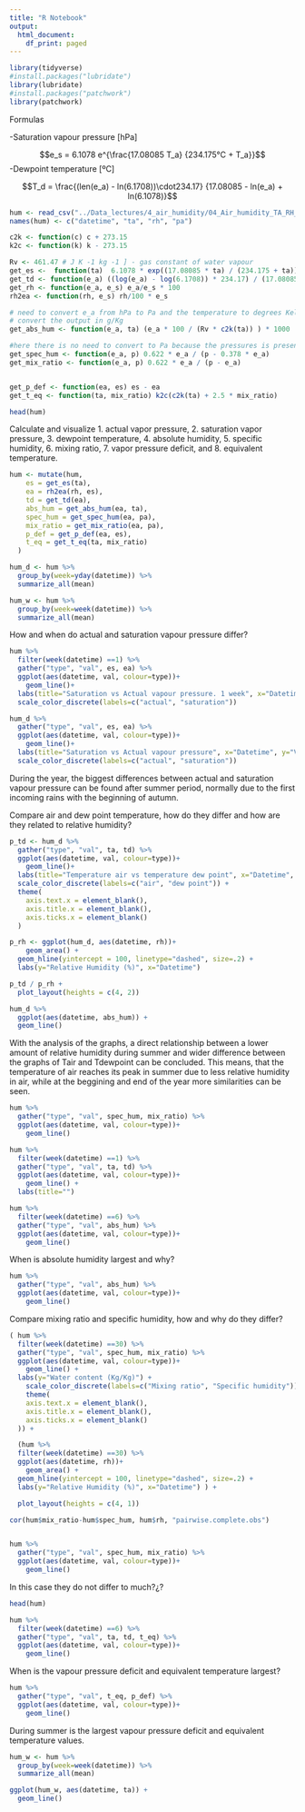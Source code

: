 ```yaml
---
title: "R Notebook"
output:
  html_document:
    df_print: paged
---
```


```r
library(tidyverse)
#install.packages("lubridate")
library(lubridate)
#install.packages("patchwork")
library(patchwork)
```

Formulas

-Saturation vapour pressure [hPa]

$$e_s = 6.1078 e^{\frac{17.08085 T_a} {234.175°C + T_a}}$$
-Dewpoint temperature [ºC]

$$T_d = \frac{(len(e_a) - ln(6.1708))\cdot234.17} {17.08085 - ln(e_a) + ln(6.1078)}$$

```r
hum <- read_csv("../Data_lectures/4_air_humidity/04_Air_humidity_TA_RH_PA_NP_Hainich.csv")
names(hum) <- c("datetime", "ta", "rh", "pa")
```



```r
c2k <- function(c) c + 273.15
k2c <- function(k) k - 273.15

Rv <- 461.47 # J K -1 kg -1 ] - gas constant of water vapour
get_es <-  function(ta)  6.1078 * exp((17.08085 * ta) / (234.175 + ta))
get_td <- function(e_a) ((log(e_a) - log(6.1708)) * 234.17) / (17.08085 - log(e_a) + log(6.1078))
get_rh <- function(e_a, e_s) e_a/e_s * 100
rh2ea <- function(rh, e_s) rh/100 * e_s

# need to convert e_a from hPa to Pa and the temperature to degrees Kelvin
# convert the output in g/Kg 
get_abs_hum <- function(e_a, ta) (e_a * 100 / (Rv * c2k(ta)) ) * 1000

#here there is no need to convert to Pa because the pressures is present both at numerator and denomiator
get_spec_hum <- function(e_a, p) 0.622 * e_a / (p - 0.378 * e_a) 
get_mix_ratio <- function(e_a, p) 0.622 * e_a / (p - e_a)


get_p_def <- function(ea, es) es - ea
get_t_eq <- function(ta, mix_ratio) k2c(c2k(ta) + 2.5 * mix_ratio)
```

```r
head(hum)
```
Calculate and visualize
1. actual vapor pressure,
2. saturation vapor pressure,
3. dewpoint temperature,
4. absolute humidity,
5. specific humidity,
6. mixing ratio,
7. vapor pressure deficit, and
8. equivalent temperature.

```r
hum <- mutate(hum,
    es = get_es(ta),
    ea = rh2ea(rh, es),
    td = get_td(ea),
    abs_hum = get_abs_hum(ea, ta),
    spec_hum = get_spec_hum(ea, pa),
    mix_ratio = get_mix_ratio(ea, pa),
    p_def = get_p_def(ea, es),
    t_eq = get_t_eq(ta, mix_ratio)
  )

hum_d <- hum %>%
  group_by(week=yday(datetime)) %>%
  summarize_all(mean)

hum_w <- hum %>%
  group_by(week=week(datetime)) %>%
  summarize_all(mean)
```

How and when do actual and saturation vapour pressure differ?
```r
hum %>%
  filter(week(datetime) ==1) %>%
  gather("type", "val", es, ea) %>%
  ggplot(aes(datetime, val, colour=type))+
    geom_line()+
  labs(title="Saturation vs Actual vapour pressure. 1 week", x="Datetime", y="Vapour pressure (hPa)", colour="Vapur pressure") +
  scale_color_discrete(labels=c("actual", "saturation"))
```


```r
hum_d %>%
  gather("type", "val", es, ea) %>%
  ggplot(aes(datetime, val, colour=type))+
    geom_line()+
  labs(title="Saturation vs Actual vapour pressure", x="Datetime", y="Vapour pressure (hPa)", colour="Vapur pressure", subtitle = "1 year, daily average") +
  scale_color_discrete(labels=c("actual", "saturation"))
```

During the year, the biggest differences between actual and saturation vapour pressure can be found after summer period, normally due to the first incoming rains with the beginning of autumn. 

Compare air and dew point temperature, how do they differ and how are they related to relative humidity?

```r
p_td <- hum_d %>%
  gather("type", "val", ta, td) %>%
  ggplot(aes(datetime, val, colour=type))+
    geom_line()+
  labs(title="Temperature air vs temperature dew point", x="Datetime", y="Temperature (°C)", colour="Temperature", subtitle = "1 year, daily average") +
  scale_color_discrete(labels=c("air", "dew point")) +
  theme(
    axis.text.x = element_blank(),
    axis.title.x = element_blank(),
    axis.ticks.x = element_blank()
  )

p_rh <- ggplot(hum_d, aes(datetime, rh))+
    geom_area() +
  geom_hline(yintercept = 100, linetype="dashed", size=.2) +
  labs(y="Relative Humidity (%)", x="Datetime")

p_td / p_rh +
  plot_layout(heights = c(4, 2))
```


```r
hum_d %>%
  ggplot(aes(datetime, abs_hum)) +
  geom_line()
```

With the analysis of the graphs, a direct relationship between a lower amount of relative humidity during summer and wider difference between the graphs of Tair and Tdewpoint can be concluded. This means, that the temperature of air reaches its peak in summer due to less relative humidity in air, while at the beggining and end of the year more similarities can be seen.


```r
hum %>%
  gather("type", "val", spec_hum, mix_ratio) %>%
  ggplot(aes(datetime, val, colour=type))+
    geom_line()
```


```r
hum %>%
  filter(week(datetime) ==1) %>%
  gather("type", "val", ta, td) %>%
  ggplot(aes(datetime, val, colour=type))+
    geom_line() +
  labs(title="")
```
```r
hum %>%
  filter(week(datetime) ==6) %>%
  gather("type", "val", abs_hum) %>%
  ggplot(aes(datetime, val, colour=type))+
    geom_line()
```

When is absolute humidity largest and why?
```r
hum %>%
  gather("type", "val", abs_hum) %>%
  ggplot(aes(datetime, val, colour=type))+
    geom_line()
```

Compare mixing ratio and specific humidity, how and why do they differ?

```r
( hum %>%
  filter(week(datetime) ==30) %>%
  gather("type", "val", spec_hum, mix_ratio) %>%
  ggplot(aes(datetime, val, colour=type))+
    geom_line() +
  labs(y="Water content (Kg/Kg)") +
    scale_color_discrete(labels=c("Mixing ratio", "Specific humidity")) +
    theme(
    axis.text.x = element_blank(),
    axis.title.x = element_blank(),
    axis.ticks.x = element_blank()
  )) +

  (hum %>%
  filter(week(datetime) ==30) %>%
  ggplot(aes(datetime, rh))+
    geom_area() +
  geom_hline(yintercept = 100, linetype="dashed", size=.2) +
  labs(y="Relative Humidity (%)", x="Datetime") ) +

  plot_layout(heights = c(4, 1))
```
```r
cor(hum$mix_ratio-hum$spec_hum, hum$rh, "pairwise.complete.obs")
```


```r

```


```r
hum %>%
  gather("type", "val", spec_hum, mix_ratio) %>%
  ggplot(aes(datetime, val, colour=type))+
    geom_line()
```
In this case they do not differ to much?¿?

```r
head(hum)
```

```r
hum %>%
  filter(week(datetime) ==6) %>%
  gather("type", "val", ta, td, t_eq) %>%
  ggplot(aes(datetime, val, colour=type))+
    geom_line()
```
When is the vapour pressure deficit and equivalent temperature
largest?
```r
hum %>%
  gather("type", "val", t_eq, p_def) %>%
  ggplot(aes(datetime, val, colour=type))+
    geom_line()
```
During summer is the largest vapour pressure deficit and equivalent temperature values.

```r
hum_w <- hum %>%
  group_by(week=week(datetime)) %>%
  summarize_all(mean)
```

```r
ggplot(hum_w, aes(datetime, ta)) +
  geom_line()
```

